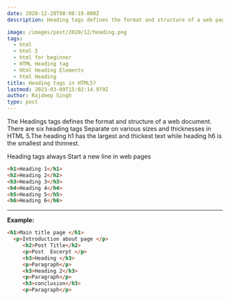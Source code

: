 ```yaml
---
date: 2020-12-28T08:08:19.000Z
description: Heading tags defines the format and structure of a web page.

image: /images/post/2020/12/heading.png
tags:
  - html
  - html 5
  - html for beginner
  - HTML Heading tag
  - Html Heading Elements
  - html Heading
title: Heading tags in HTML5?
lastmod: 2023-03-09T15:02:14.979Z
author: Rajdeep Singh
type: post
---
```


The Headings tags defines the format and structure of a web document. There are
six heading tags Separate on various sizes and thicknesses in HTML 5.The heading
h1 has the largest and thickest text while heading h6 is the smallest and
thinnest.

Heading tags always Start a new line in web pages

```html
<h1>Heading 1</h1>
<h2>Heading 2</h2>
<h3>Heading 3</h3>
<h4>Heading 4</h4>
<h5>Heading 5</h5>
<h6>Heading 6</h6>
```

---

**Example:**

```html
<h1>Main title page </h1>
  <p>Introduction about page </p>
     <h2>Post Title</h2>
     <p>Post  Excerpt </p>
     <h3>Heading </h3>
     <p>Paragraph</p>
     <h3>Heading 2</h3>
     <p>Paragraph</p>
     <h3>conclusion</h3>
     <p>Paragraph</p>
```
